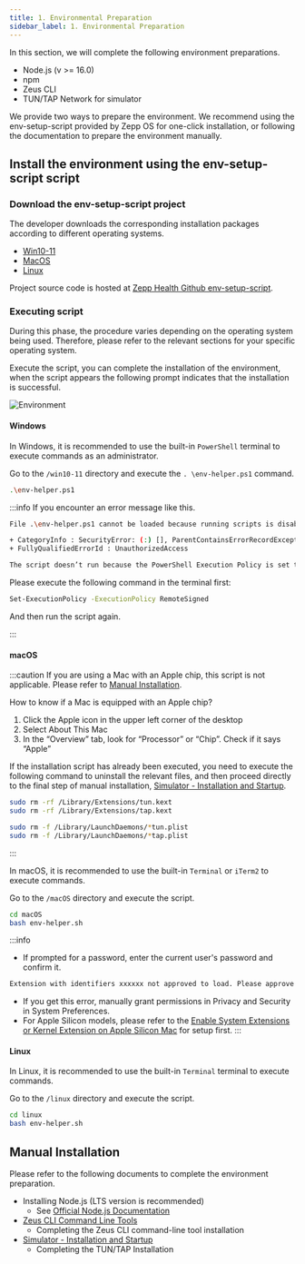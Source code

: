 ```yaml
---
title: 1. Environmental Preparation
sidebar_label: 1. Environmental Preparation
---
```


In this section, we will complete the following environment preparations.

- Node.js (v >= 16.0)
- npm
- Zeus CLI
- TUN/TAP Network for simulator

We provide two ways to prepare the environment. We recommend using the env-setup-script provided by Zepp OS for one-click installation, or following the documentation to prepare the environment manually.

## Install the environment using the env-setup-script script

### Download the env-setup-script project

The developer downloads the corresponding installation packages according to different operating systems.

- [Win10-11](https://bundle-cdn.huami.com/20231024/win10-11.zip)
- [MacOS](https://bundle-cdn.huami.com/20231024/macos.zip)
- [Linux](https://bundle-cdn.huami.com/20231024/linux.zip)

Project source code is hosted at [Zepp Health Github env-setup-script](https://github.com/zepp-health/env-setup-script).

### Executing script

During this phase, the procedure varies depending on the operating system being used. Therefore, please refer to the relevant sections for your specific operating system.

Execute the script, you can complete the installation of the environment, when the script appears the following prompt indicates that the installation is successful.

![Environment](/img/docs/quick-start/environment.png)

#### Windows

In Windows, it is recommended to use the built-in `PowerShell` terminal to execute commands as an administrator.

Go to the `/win10-11` directory and execute the `. \env-helper.ps1` command.

```sh
.\env-helper.ps1
```

:::info
If you encounter an error message like this.

```sh
File .\env-helper.ps1 cannot be loaded because running scripts is disabled on this system. For more information, see about_Execution_Policies at http://go.microsoft.com/fwlink/?LinkID=135170.

+ CategoryInfo : SecurityError: (:) [], ParentContainsErrorRecordException
+ FullyQualifiedErrorId : UnauthorizedAccess

The script doesn’t run because the PowerShell Execution Policy is set to the default of Restricted.
```

Please execute the following command in the terminal first:

```sh
Set-ExecutionPolicy -ExecutionPolicy RemoteSigned
```

And then run the script again.

:::

#### macOS

:::caution
If you are using a Mac with an Apple chip, this script is not applicable. Please refer to [Manual Installation](#manual-installation).

How to know if a Mac is equipped with an Apple chip?

1. Click the Apple icon in the upper left corner of the desktop
2. Select About This Mac
3. In the “Overview” tab, look for “Processor” or “Chip”. Check if it says “Apple”

If the installation script has already been executed, you need to execute the following command to uninstall the relevant files, and then proceed directly to the final step of manual installation, [Simulator - Installation and Startup](../tools/simulator/setup.md).

```sh
sudo rm -rf /Library/Extensions/tun.kext
sudo rm -rf /Library/Extensions/tap.kext

sudo rm -f /Library/LaunchDaemons/*tun.plist
sudo rm -f /Library/LaunchDaemons/*tap.plist
```
:::

In macOS, it is recommended to use the built-in `Terminal` or `iTerm2` to execute commands.

Go to the `/macOS` directory and execute the script.

```sh
cd macOS
bash env-helper.sh
```

:::info
- If prompted for a password, enter the current user's password and confirm it.

```sh
Extension with identifiers xxxxxx not approved to load. Please approve using System Preferences.
```
- If you get this error, manually grant permissions in Privacy and Security in System Preferences.
- For Apple Silicon models, please refer to the [Enable System Extensions or Kernel Extension on Apple Silicon Mac](../../guides/faq/apple-silicon.md) for setup first.
:::

#### Linux

In Linux, it is recommended to use the built-in `Terminal` terminal to execute commands.

Go to the `/linux` directory and execute the script.

```sh
cd linux
bash env-helper.sh
```

## Manual Installation

Please refer to the following documents to complete the environment preparation.

- Installing Node.js (LTS version is recommended)
  - See [Official Node.js Documentation](https://nodejs.org/)
- [Zeus CLI Command Line Tools](../tools/cli/index.md)
  - Completing the Zeus CLI command-line tool installation
- [Simulator - Installation and Startup](../tools/simulator/setup.md)
  - Completing the TUN/TAP Installation
